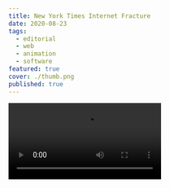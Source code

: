 ```yaml
---
title: New York Times Internet Fracture
date: 2020-08-23
tags:
  - editorial
  - web
  - animation
  - software
featured: true
cover: ./thumb.png
published: true
---
```



<Video src={vid1} />

Animated illustration for the New York Times story, _[Trump’s Attacks on TikTok and WeChat Could Further Fracture the Internet](https://www.nytimes.com/2020/08/17/technology/trump-tiktok-wechat-ban.html)._

I had a lot of fun creating this piece as I continued to experiment with Box2D physics simulation continuing from my previous assignment. This time, I added more interaction to literally express the fractured shapes.
